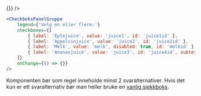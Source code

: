 
<Example>
    <CheckboksPanelGruppe 
        legend={'Velg en eller flere:'}
        checkboxes={[
            { label: 'Eplejuice', value: 'juice1', id: 'juice1id' },
            { label: 'Appelsinjuice', value: 'juice2', id: 'juice2id' },
            { label: 'Melk', value: 'melk', disabled: true, id: 'melkid' },
            { label: 'Ananasjuice', value: 'juice3', id: 'juice4id', subtext: 'Subtext example' }
        ]}
        onChange={() => {}}
    />
</Example>

```jsx
<CheckboksPanelGruppe 
    legend={'Velg en eller flere:'}
    checkboxes={[
        { label: 'Eplejuice', value: 'juice1', id: 'juice1id' },
        { label: 'Appelsinjuice', value: 'juice2', id: 'juice2id' },
        { label: 'Melk', value: 'melk', disabled: true, id: 'melkid' },
        { label: 'Ananasjuice', value: 'juice3', id: 'juice4id', subtext: 'Subtext example' }
    ]}
    onChange={() => {}}
/>
```

<Alertstripe type="info">
    Komponenten bør som regel inneholde minst 2 svaralternativer. Hvis det kun er 
    ett svaralternativ bør man heller bruke en <a href="/components/checkbox">vanlig sjekkboks</a>.
</Alertstripe>